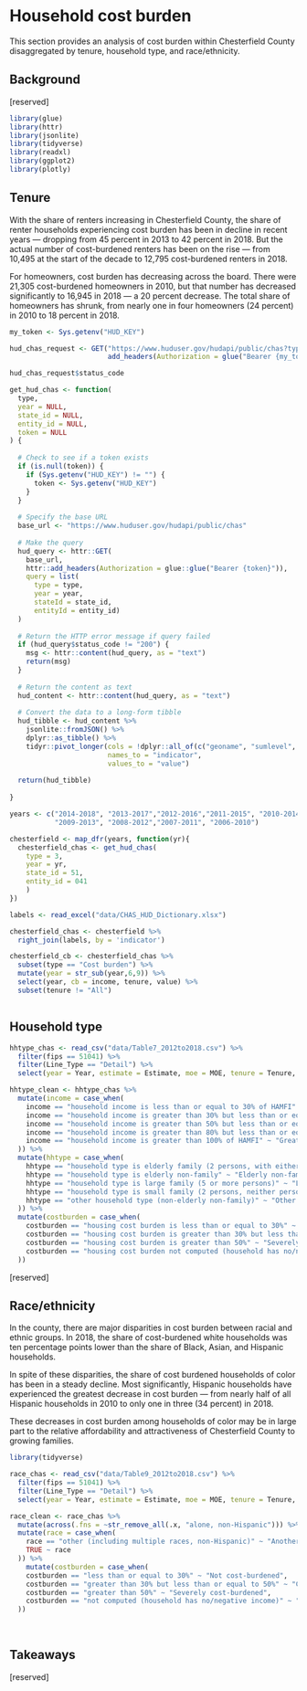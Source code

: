 # Household cost burden {#part-1b-3}

This section provides an analysis of cost burden within Chesterfield County disaggregated by tenure, household type, and race/ethnicity.

## Background

[reserved]

```r

library(glue)
library(httr)
library(jsonlite)
library(tidyverse)
library(readxl)
library(ggplot2)
library(plotly)

```

## Tenure

With the share of renters increasing in Chesterfield County, the share of renter 
households experiencing cost burden has been in decline in recent years --- dropping 
from 45 percent in 2013 to 42 percent in 2018. But the actual number of cost-burdened 
renters has been on the rise --- from 10,495 at the start of the decade to 12,795 
cost-burdened renters in 2018.

For homeowners, cost burden has decreasing across the board. There were 21,305 cost-burdened
homeowners in 2010, but that number has decreased significantly to 16,945 in 2018 --- a 20 
percent decrease. The total share of homeowners has shrunk, from nearly one in four 
homeowners (24 percent) in 2010 to 18 percent in 2018. 

```r

my_token <- Sys.getenv("HUD_KEY")

hud_chas_request <- GET("https://www.huduser.gov/hudapi/public/chas?type=3&year=2012-2016&stateId=51&entityId=59",
                        add_headers(Authorization = glue("Bearer {my_token}")))

hud_chas_request$status_code

get_hud_chas <- function(
  type, 
  year = NULL, 
  state_id = NULL, 
  entity_id = NULL, 
  token = NULL
) {
  
  # Check to see if a token exists
  if (is.null(token)) {
    if (Sys.getenv("HUD_KEY") != "") {
      token <- Sys.getenv("HUD_KEY")
    }
  }
  
  # Specify the base URL
  base_url <- "https://www.huduser.gov/hudapi/public/chas"
  
  # Make the query
  hud_query <- httr::GET(
    base_url,
    httr::add_headers(Authorization = glue::glue("Bearer {token}")),
    query = list(
      type = type,
      year = year,
      stateId = state_id,
      entityId = entity_id)
  )
  
  # Return the HTTP error message if query failed
  if (hud_query$status_code != "200") {
    msg <- httr::content(hud_query, as = "text")
    return(msg)
  }
  
  # Return the content as text
  hud_content <- httr::content(hud_query, as = "text")
  
  # Convert the data to a long-form tibble
  hud_tibble <- hud_content %>%
    jsonlite::fromJSON() %>%
    dplyr::as_tibble() %>%
    tidyr::pivot_longer(cols = !dplyr::all_of(c("geoname", "sumlevel", "year")),
                        names_to = "indicator",
                        values_to = "value")
  
  return(hud_tibble)
  
}

years <- c("2014-2018", "2013-2017","2012-2016","2011-2015", "2010-2014", 
           "2009-2013", "2008-2012","2007-2011", "2006-2010")

chesterfield <- map_dfr(years, function(yr){
  chesterfield_chas <- get_hud_chas(
    type = 3, 
    year = yr, 
    state_id = 51, 
    entity_id = 041
    )
})

labels <- read_excel("data/CHAS_HUD_Dictionary.xlsx")

chesterfield_chas <- chesterfield %>%
  right_join(labels, by = 'indicator')

chesterfield_cb <- chesterfield_chas %>%
  subset(type == "Cost burden") %>%
  mutate(year = str_sub(year,6,9)) %>%
  select(year, cb = income, tenure, value) %>%
  subset(tenure != "All")



```

## Household type
```r

hhtype_chas <- read_csv("data/Table7_2012to2018.csv") %>%
  filter(fips == 51041) %>%
  filter(Line_Type == "Detail") %>%
  select(year = Year, estimate = Estimate, moe = MOE, tenure = Tenure, income = `Household income`, hhtype = `Household type`, costburden = `Cost burden`)

hhtype_clean <- hhtype_chas %>%
  mutate(income = case_when(
    income == "household income is less than or equal to 30% of HAMFI" ~ "30% AMI or less",
    income == "household income is greater than 30% but less than or equal to 50% of HAMFI" ~ "31% to 50% AMI",
    income == "household income is greater than 50% but less than or equal to 80% of HAMFI" ~ "51% to 80% AMI",
    income == "household income is greater than 80% but less than or equal to 100% of HAMFI" ~ "81% to 100% AMI",
    income == "household income is greater than 100% of HAMFI" ~ "Greater than 100% AMI"
  )) %>%
  mutate(hhtype = case_when(
    hhtype == "household type is elderly family (2 persons, with either or both age 62 or over)" ~ "Elderly family",
    hhtype == "household type is elderly non-family" ~ "Elderly non-family",
    hhtype == "household type is large family (5 or more persons)" ~ "Large family",
    hhtype == "household type is small family (2 persons, neither person 62 years or over, or 3 or 4 persons)" ~ "Small family",
    hhtype == "other household type (non-elderly non-family)" ~ "Other family type"
  )) %>%
  mutate(costburden = case_when(
    costburden == "housing cost burden is less than or equal to 30%" ~ "Not cost-burdened",
    costburden == "housing cost burden is greater than 30% but less than or equal to 50%" ~ "Cost-burdened",
    costburden == "housing cost burden is greater than 50%" ~ "Severely cost-burdened",
    costburden == "housing cost burden not computed (household has no/negative income)" ~ "No or negative income"
  ))

```

[reserved]

## Race/ethnicity
In the county, there are major disparities in cost burden between racial and ethnic 
groups. In 2018, the share of cost-burdened white households was ten percentage points 
lower than the share of Black, Asian, and Hispanic households.

In spite of these disparities, the share of cost burdened households of color has been 
in a steady decline. Most significantly, Hispanic households have experienced the greatest 
decrease in cost burden --- from nearly half of all Hispanic households in 2010 to only 
one in three (34 percent) in 2018. 

These decreases in cost burden among households of color may be in large part to the 
relative affordability and attractiveness of Chesterfield County to growing families. 
```r

library(tidyverse)

race_chas <- read_csv("data/Table9_2012to2018.csv") %>%
  filter(fips == 51041) %>%
  filter(Line_Type == "Detail") %>%
  select(year = Year, estimate = Estimate, moe = MOE, tenure = Tenure, race = `Race/ethnicity`, costburden = `Cost burden`)

race_clean <- race_chas %>%
  mutate(across(.fns = ~str_remove_all(.x, "alone, non-Hispanic"))) %>% # I haven't figured out how to retain this for White
  mutate(race = case_when(
    race == "other (including multiple races, non-Hispanic)" ~ "Another race incuding multiracial",
    TRUE ~ race
  )) %>%
    mutate(costburden = case_when(
    costburden == "less than or equal to 30%" ~ "Not cost-burdened",
    costburden == "greater than 30% but less than or equal to 50%" ~ "Cost-burdened",
    costburden == "greater than 50%" ~ "Severely cost-burdened",
    costburden == "not computed (household has no/negative income)" ~ "No or negative income"
  ))
  
  
```
## Takeaways

[reserved]
